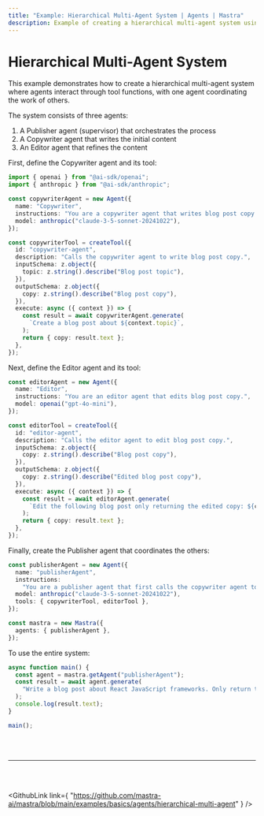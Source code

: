 ```yaml
---
title: "Example: Hierarchical Multi-Agent System | Agents | Mastra"
description: Example of creating a hierarchical multi-agent system using Mastra, where agents interact through tool functions.
---
```



# Hierarchical Multi-Agent System

This example demonstrates how to create a hierarchical multi-agent system where agents interact through tool functions, with one agent coordinating the work of others.

The system consists of three agents:

1. A Publisher agent (supervisor) that orchestrates the process
2. A Copywriter agent that writes the initial content
3. An Editor agent that refines the content

First, define the Copywriter agent and its tool:

```ts showLineNumbers copy
import { openai } from "@ai-sdk/openai";
import { anthropic } from "@ai-sdk/anthropic";

const copywriterAgent = new Agent({
  name: "Copywriter",
  instructions: "You are a copywriter agent that writes blog post copy.",
  model: anthropic("claude-3-5-sonnet-20241022"),
});

const copywriterTool = createTool({
  id: "copywriter-agent",
  description: "Calls the copywriter agent to write blog post copy.",
  inputSchema: z.object({
    topic: z.string().describe("Blog post topic"),
  }),
  outputSchema: z.object({
    copy: z.string().describe("Blog post copy"),
  }),
  execute: async ({ context }) => {
    const result = await copywriterAgent.generate(
      `Create a blog post about ${context.topic}`,
    );
    return { copy: result.text };
  },
});
```

Next, define the Editor agent and its tool:

```ts showLineNumbers copy
const editorAgent = new Agent({
  name: "Editor",
  instructions: "You are an editor agent that edits blog post copy.",
  model: openai("gpt-4o-mini"),
});

const editorTool = createTool({
  id: "editor-agent",
  description: "Calls the editor agent to edit blog post copy.",
  inputSchema: z.object({
    copy: z.string().describe("Blog post copy"),
  }),
  outputSchema: z.object({
    copy: z.string().describe("Edited blog post copy"),
  }),
  execute: async ({ context }) => {
    const result = await editorAgent.generate(
      `Edit the following blog post only returning the edited copy: ${context.copy}`,
    );
    return { copy: result.text };
  },
});
```

Finally, create the Publisher agent that coordinates the others:

```ts showLineNumbers copy
const publisherAgent = new Agent({
  name: "publisherAgent",
  instructions:
    "You are a publisher agent that first calls the copywriter agent to write blog post copy about a specific topic and then calls the editor agent to edit the copy. Just return the final edited copy.",
  model: anthropic("claude-3-5-sonnet-20241022"),
  tools: { copywriterTool, editorTool },
});

const mastra = new Mastra({
  agents: { publisherAgent },
});
```

To use the entire system:

```ts showLineNumbers copy
async function main() {
  const agent = mastra.getAgent("publisherAgent");
  const result = await agent.generate(
    "Write a blog post about React JavaScript frameworks. Only return the final edited copy.",
  );
  console.log(result.text);
}

main();
```

<br />
<br />
<hr className="dark:border-[#404040] border-gray-300" />
<br />
<br />

<GithubLink
  link={
    "https://github.com/mastra-ai/mastra/blob/main/examples/basics/agents/hierarchical-multi-agent"
  }
/>
